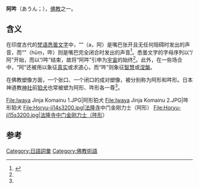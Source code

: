 '''阿吽'''（あうん；{{lang-sa|अहूँ|a-hūṃ}}），[[佛教|佛教]]{{tsl|ja|真言|佛教真言|真言}}之一。

== 含义 ==
在印度古代的[[梵语|梵语]][[悉曇文字|悉曇文字]]中，“{{lang|sa|अ}}”（a，阿）是嘴巴张开且无任何阻碍时发出的声音，而“{{lang|sa|हूँ}}”（hūṃ，吽）则是嘴巴完全闭合时发出的声音<ref name="shikumi">{{Cite book|author=大名力|year=2014|title=英語の文字・綴り・発音のしくみ|page=11|publisher=研究社}}</ref>。悉曇文字的字母序列以“{{lang|sa|अ}}/阿”开始，而以“{{lang|sa|हूँ}}/吽”结束，故将“阿吽”引申为[[宇宙|宇宙]]的始终<ref name="shikumi" />。此外，在一些场合中，“阿”还被用以象征[[真实|真实]]或求道心，而“吽”则象征[[智慧|智慧]]或[[涅槃|涅槃]]。

在佛教塑像方面，一个张口、一个闭口的成对塑像，被分别称为阿形和吽形。日本神道教[[神社|神社]]前[[狛犬|狛犬]]也常被塑为阿形、吽形各一尊<ref name="shikumi" />。

<gallery>
File:Iwaya Jinja Komainu 1.JPG|阿形狛犬
File:Iwaya Jinja Komainu 2.JPG|吽形狛犬
File:Horyu-ji14s3200.jpg|[[法隆寺|法隆寺]]中门金刚力士（阿形）
File:Horyu-ji15s3200.jpg|法隆寺中门金刚力士（吽形）
</gallery> 

== 参考 ==
{{Reflist|30em}}

{{DEFAULTSORT:A-Un}}
[[Category:日語詞彙|Category:日語詞彙]]
[[Category:佛教術語|Category:佛教術語]]